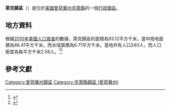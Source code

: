 {{noteTA
|G1=USState
|G2=地名
|G3=Unit
}}
{{Infobox settlement
|official_name            = 萊克鎮區
|native_name = Lake Township
|settlement_type          = [[行政鎮區|行政鎮區]]
|image_skyline            = 
|imagesize                = 
|image_map                = Map highlighting Lake Township, Clay County, Iowa.svg
|mapsize                  = 250px
|pushpin_map  =USA Iowa
|pushpin_label = 萊克鎮區
|pushpin_label_position   = top
|pushpin_map_caption      = 萊克鎮區在愛荷華州的位置
|subdivision_type         = [[世界政區索引|國家]]
|subdivision_type1        = [[美国州份|州份]]
|subdivision_type2        = [[愛荷華州行政区划|縣]]
|subdivision_name         = [[美国|美国]]
|subdivision_name1        = [[愛荷華州|愛荷華州]]
|subdivision_name2        = [[克萊縣_(愛荷華州)|克萊縣]]
|elevation_ft             = 1352
|elevation_m              = 412
|timezone                 = [[北美中部時區|北美中部時區]]
|area_total_km2           = 93.12
|area_land_km2            = 86.41
|area_water_km2           = 6.71
|area_total_sq_mi         = 
|area_land_sq_mi          = 
|area_water_sq_mi         = 
|population_as_of         = [[2010年美國人口普查|2010]]
|population_footnotes     = 
|population_total         = 240
|population_density_km2   = auto
|population_density_sq_mi = auto
|utc_offset               = -6
|coordinates              = {{coord|43|12|18|N|94|58|36|W|type:city_region:US-AL_source:GNS-enwiki|display=inline,title}}
| coor_pinpoint           = 
| coordinates_footnotes   = 
|timezone_DST             = CDT
|utc_offset_DST           = -5
|postal_code_type         = [[美國郵區編號|郵區編號]]
|postal_code              = 
|area_code                = {{link-en|电话区号563|Area code 563|563}}
|blank_name = [[地名信息系统|GNIS ID]]
|blank_info = 468179
}}
'''萊克鎮區'''（{{lang-en|Lake Township}}）是位於[[美國|美國]][[愛荷華州|愛荷華州]][[克萊縣_(愛荷華州)|克萊縣]]的一個[[行政鎮區|行政鎮區]]。

== 地方資料 ==
根據[[2010年美國人口普查|2010年美國人口普查]]的數據，萊克鎮區的面積為93.12平方千米，當中陸地面積為86.41平方千米，而水域面積為6.71平方千米。當地共有人口240人，而人口密度為每平方千米2.58人。<ref name="GR8">{{cite web|url=http://factfinder2.census.gov|publisher=[[美国人口调查局|美国人口调查局]]|accessdate=2011-05-14|title=American FactFinder}}</ref><ref>{{cite web|url=https://www.citypopulation.de/en/usa/iowa/admin/|title=USA: Iowa (Counties and Townships) - City Population}}</ref>

== 參考文獻 ==
{{reflist}}

{{克萊縣 (愛荷華州)}}

{{DEFAULTSORT:Lake Township}}
[[Category:愛荷華州鎮區|Category:愛荷華州鎮區]]
[[Category:克萊縣鎮區_(愛荷華州)|Category:克萊縣鎮區 (愛荷華州)]]

{{Iowa-geo-stub}}